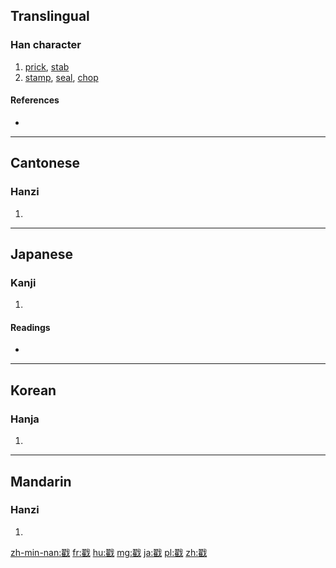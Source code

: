 ==Translingual==

===Han character===
{{Han char|rn=62|rad=戈|as=14|sn=18|four=1325<sub>0</sub>|canj=尸土戈 (SGI)|ids=⿰[[翟]][[戈]]}}

# [[prick]], [[stab]]
# [[stamp]], [[seal]], [[chop]]

====References====
* {{Han ref|kx=0414.240|dkj=11684|dj=0758.150|hdz=21414.040|uh=6233|ud=25139|bh=C257|bd=49751}}

----

==Cantonese==

===Hanzi===
{{yue-hanzi|jyut=[[coek3]]|y=cheuk3}}

# {{defn|lang=yue|sort=戈14}}

----

==Japanese==

===Kanji===
{{ja-kanji|grade=|rs=戈14}}

# {{defn|lang=ja|sort=戈14}}

====Readings====
* {{ja-readings|on=[[たく]] (taku)|kun=[[さす]] (sasu), [[つく]] (tsuku)}}

----

==Korean==

===Hanja===
{{ko-hanja|hangeul=착|eumhun=|rv=chak|mr=ch'ak|y=chak}}

# {{defn|lang=ko|sort=戈14}}

----

==Mandarin==

===Hanzi===
{{cmn-hanzi|pin=[[chuō]] ([[chuo1]]), [[ài]] ([[ai4]])|wg=ch'o<sup>1</sup>, ai<sup>4</sup>}}

# {{defn|lang=cmn|sort=戈14}}

[[zh-min-nan:戳]]
[[fr:戳]]
[[hu:戳]]
[[mg:戳]]
[[ja:戳]]
[[pl:戳]]
[[zh:戳]]
